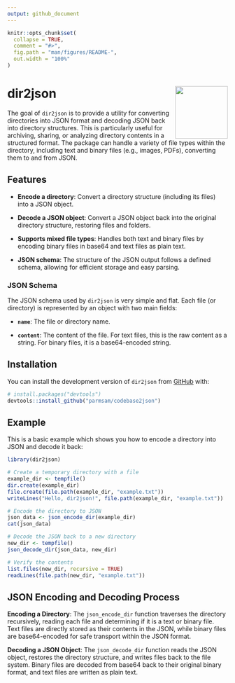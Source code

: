 ```yaml
---
output: github_document
---
```


<!-- README.md is generated from README.Rmd. Please edit that file -->

```r
knitr::opts_chunk$set(
  collapse = TRUE,
  comment = "#>",
  fig.path = "man/figures/README-",
  out.width = "100%"
)
```

# dir2json <img src="man/figures/logo.png" align="right" height="120"/>

<!-- badges: start -->

<!-- badges: end1 -->

The goal of `dir2json` is to provide a utility for converting directories into JSON format and decoding JSON back into directory structures. This is particularly useful for archiving, sharing, or analyzing directory contents in a structured format. The package can handle a variety of file types within the directory, including text and binary files (e.g., images, PDFs), converting them to and from JSON.

## Features

-   **Encode a directory**: Convert a directory structure (including its files) into a JSON object.

-   **Decode a JSON object**: Convert a JSON object back into the original directory structure, restoring files and folders.

-   **Supports mixed file types**: Handles both text and binary files by encoding binary files in base64 and text files as plain text.

-   **JSON schema**: The structure of the JSON output follows a defined schema, allowing for efficient storage and easy parsing.

### JSON Schema

The JSON schema used by `dir2json` is very simple and flat. Each file (or directory) is represented by an object with two main fields:

-   **`name`**: The file or directory name.

-   **`content`**: The content of the file. For text files, this is the raw content as a string. For binary files, it is a base64-encoded string.

## Installation

You can install the development version of `dir2json` from [GitHub](https://github.com/) with:

``` r
# install.packages("devtools")
devtools::install_github("parmsam/codebase2json")
```

## Example

This is a basic example which shows you how to encode a directory into JSON and decode it back:

```r
library(dir2json)

# Create a temporary directory with a file
example_dir <- tempfile()
dir.create(example_dir)
file.create(file.path(example_dir, "example.txt"))
writeLines("Hello, dir2json!", file.path(example_dir, "example.txt"))

# Encode the directory to JSON
json_data <- json_encode_dir(example_dir)
cat(json_data)

# Decode the JSON back to a new directory
new_dir <- tempfile()
json_decode_dir(json_data, new_dir)

# Verify the contents
list.files(new_dir, recursive = TRUE)
readLines(file.path(new_dir, "example.txt"))
```

## JSON Encoding and Decoding Process 

**Encoding a Directory**: The `json_encode_dir` function traverses the directory recursively, reading each file and determining if it is a text or binary file. Text files are directly stored as their contents in the JSON, while binary files are base64-encoded for safe transport within the JSON format.

**Decoding a JSON Object**: The `json_decode_dir` function reads the JSON object, restores the directory structure, and writes files back to the file system. Binary files are decoded from base64 back to their original binary format, and text files are written as plain text.

